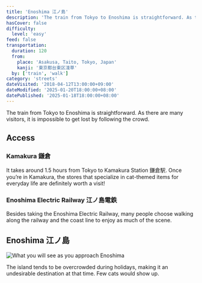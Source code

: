 ```yaml
---
title: 'Enoshima 江ノ島'
description: 'The train from Tokyo to Enoshima is straightforward. As there are many visitors, it is impossible to get lost by following the crowd.'
hasCover: false
difficulty:
  level: 'easy'
feed: false
transportation:
  duration: 120
  from:
    place: 'Asakusa, Taito, Tokyo, Japan'
    kanji: '東京都台東区淺草'
  by: ['train', 'walk']
category: 'streets'
dateVisited: '2018-04-12T13:00:00+09:00'
dateModified: '2025-01-20T18:00:00+08:00'
datePublished: '2025-01-18T18:00:00+08:00'
---
```



The train from Tokyo to Enoshima is straightforward. As there are many visitors, it is impossible to get lost by following the crowd.

<Abstract transportation={frontmatter.transportation} />

## Access

### Kamakura 鎌倉

It takes around 1.5 hours from Tokyo to Kamakura Station 鎌倉駅. Once you’re in Kamakura, the stores that specialize in cat-themed items for everyday life are definitely worth a visit!

### Enoshima Electric Railway 江ノ島電鉄

Besides taking the Enoshima Electric Railway, many people choose walking along the railway and the coast line to enjoy as much of the scene.

## Enoshima 江ノ島

![What you will see as you approach Enoshima](@assets/enoshima/arriving.jpg)

The island tends to be overcrowded during holidays, making it an undesirable destination at that time. Few cats would show up.
